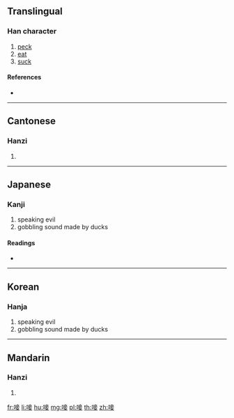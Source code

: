 ==Translingual==

===Han character===
{{Han char|rn=30|rad=口|as=08|sn=11|four=60044|canj=RYTV|ids=⿰口妾}}

# [[peck]]
# [[eat]]
# [[suck]]

====References====
* {{Han ref|kx=0194.090|dkj=03780|dj=0414.150|hdz=10645.080|uh=553C|ud=21820|bh=D473|bd=54387}}

----

==Cantonese==

===Hanzi===
{{yue-hanzi|jyut=[[cip3]], [[saap3]], [[zaap3]]|y=chip3, saap3, jaap3}}

# {{defn|lang=yue|sort=口08}}

----

==Japanese==

===Kanji===
{{ja-kanji|grade=|rs=口08}}

# speaking evil
# gobbling sound made by ducks

====Readings====
* {{ja-readings|on=[[そう]] (sō), [[しょう]] (shō)|kun=[[くらう]] (kurau), [[すする]] (susuru), [[ついばむ]] (tsuibamu), [[ふむ]] (fumu)}}

----

==Korean==

===Hanja===
{{ko-hanja|hangeul=삽|rv=sap|mr=sap}}

# speaking evil
# gobbling sound made by ducks

----

==Mandarin==

===Hanzi===
{{cmn-hanzi|pin=[[shà]] ([[sha4]])|wg=sha<sup>4</sup>}}

# {{defn|lang=cmn|sort=口08}}

[[fr:唼]]
[[li:唼]]
[[hu:唼]]
[[mg:唼]]
[[pl:唼]]
[[th:唼]]
[[zh:唼]]